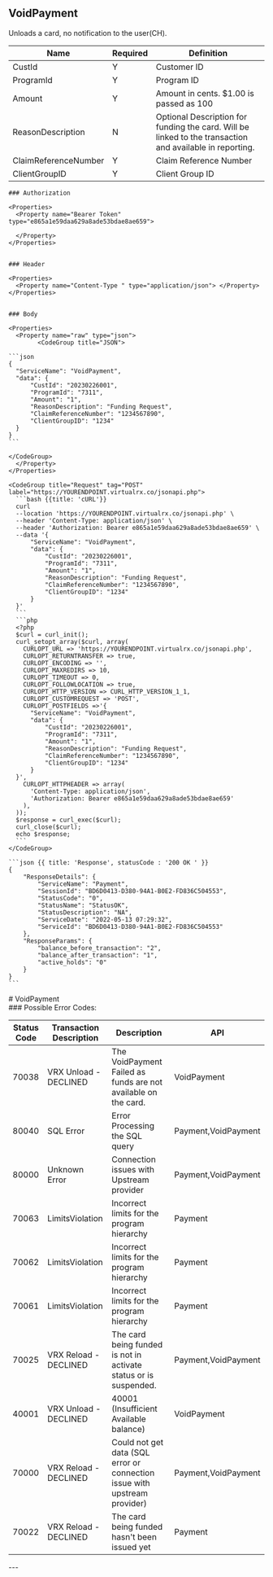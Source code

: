 ## VoidPayment

Unloads a card, no notification to the user(CH).


<div>

| Name                   | Required | Definition                                                                                         |
|------------------------|----------|----------------------------------------------------------------------------------------------------|
| CustId                 | Y        | Customer ID                                                                                        |
| ProgramId              | Y        | Program ID                                                                                         |
| Amount                 | Y        | Amount in cents. $1.00 is passed as 100                                                            |
| ReasonDescription      | N        | Optional Description for funding the card. Will be linked to the transaction and available in reporting. |
| ClaimReferenceNumber   | Y        | Claim Reference Number                                                                             |
| ClientGroupID          | Y        | Client Group ID                                                                                    |


</div>

<Row>
  <Col>

    ### Authorization

    <Properties>
      <Property name="Bearer Token" type="e865a1e59daa629a8ade53bdae8ae659">
        
      </Property>
    </Properties>


    ### Header

    <Properties>
      <Property name="Content-Type " type="application/json"> </Property>
    </Properties>

    
    ### Body

    <Properties>
      <Property name="raw" type="json">
            <CodeGroup title="JSON">

    ```json
    {
      "ServiceName": "VoidPayment",
      "data": {
          "CustId": "20230226001",
          "ProgramId": "7311",
          "Amount": "1",
          "ReasonDescription": "Funding Request",
          "ClaimReferenceNumber": "1234567890",
          "ClientGroupID": "1234"
      }
    }
    ```

    </CodeGroup>
      </Property>
    </Properties>

    

  </Col>
  <Col sticky>

    <CodeGroup title="Request" tag="POST" label="https://YOURENDPOINT.virtualrx.co/jsonapi.php">
      ```bash {{title: 'cURL'}}
      curl
      --location 'https://YOURENDPOINT.virtualrx.co/jsonapi.php' \
      --header 'Content-Type: application/json' \
      --header 'Authorization: Bearer e865a1e59daa629a8ade53bdae8ae659' \
      --data '{
          "ServiceName": "VoidPayment",
          "data": {
              "CustId": "20230226001",
              "ProgramId": "7311",
              "Amount": "1",
              "ReasonDescription": "Funding Request",
              "ClaimReferenceNumber": "1234567890",
              "ClientGroupID": "1234"
          }
      }'
      ```
      ```php
      <?php
      $curl = curl_init();
      curl_setopt_array($curl, array(
        CURLOPT_URL => 'https://YOURENDPOINT.virtualrx.co/jsonapi.php',
        CURLOPT_RETURNTRANSFER => true,
        CURLOPT_ENCODING => '',
        CURLOPT_MAXREDIRS => 10,
        CURLOPT_TIMEOUT => 0,
        CURLOPT_FOLLOWLOCATION => true,
        CURLOPT_HTTP_VERSION => CURL_HTTP_VERSION_1_1,
        CURLOPT_CUSTOMREQUEST => 'POST',
        CURLOPT_POSTFIELDS =>'{
          "ServiceName": "VoidPayment",
          "data": {
              "CustId": "20230226001",
              "ProgramId": "7311",
              "Amount": "1",
              "ReasonDescription": "Funding Request",
              "ClaimReferenceNumber": "1234567890",
              "ClientGroupID": "1234"
          }
      }',
        CURLOPT_HTTPHEADER => array(
          'Content-Type: application/json',
          'Authorization: Bearer e865a1e59daa629a8ade53bdae8ae659'
        ),
      ));
      $response = curl_exec($curl);
      curl_close($curl);
      echo $response;
      ```
    </CodeGroup>

    ```json {{ title: 'Response', statusCode : '200 OK ' }}
    {
        "ResponseDetails": {
            "ServiceName": "Payment",
            "SessionId": "BD6D0413-D380-94A1-B0E2-FD836C504553",
            "StatusCode": "0",
            "StatusName": "StatusOK",
            "StatusDescription": "NA",
            "ServiceDate": "2022-05-13 07:29:32",
            "ServiceId": "BD6D0413-D380-94A1-B0E2-FD836C504553"
        },
        "ResponseParams": {
            "balance_before_transaction": "2",
            "balance_after_transaction": "1",
            "active_holds": "0"
        }
    }
    ```

  </Col>
</Row>

<div style={{display : 'none'}}>
# VoidPayment
</div>

<div>
 ### Possible Error Codes:
</div>
<div>

| Status Code | Transaction Description  | Description                                                                      | API           |
|-------------|--------------------------|---------------------------------------------------------------------------------|---------------|
| 70038       | VRX Unload - DECLINED   | The VoidPayment Failed as funds are not available on the card.                 | VoidPayment   |
| 80040       | SQL Error               | Error Processing the SQL query                                                | Payment,VoidPayment |
| 80000       | Unknown Error           | Connection issues with Upstream provider                                       | Payment,VoidPayment |
| 70063       | LimitsViolation         | Incorrect limits for the program hierarchy                                     | Payment       |
| 70062       | LimitsViolation         | Incorrect limits for the program hierarchy                                     | Payment       |
| 70061       | LimitsViolation         | Incorrect limits for the program hierarchy                                     | Payment       |
| 70025       | VRX Reload - DECLINED   | The card being funded is not in activate status or is suspended.                | Payment,VoidPayment |
| 40001       | VRX Unload - DECLINED   | 40001 (Insufficient Available balance)                                        | VoidPayment   |
| 70000       | VRX Reload - DECLINED   | Could not get data (SQL error or connection issue with upstream provider)      | Payment,VoidPayment |
| 70022       | VRX Reload - DECLINED   | The card being funded hasn't been issued yet                                   | Payment       |

</div>
---
